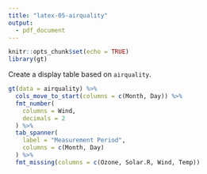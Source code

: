 ```yaml
---
title: "latex-05-airquality"
output: 
  - pdf_document
---
```


```r
knitr::opts_chunk$set(echo = TRUE)
library(gt)
```

Create a display table based on `airquality`.

```r
gt(data = airquality) %>%
  cols_move_to_start(columns = c(Month, Day)) %>%
  fmt_number(
    columns = Wind,
    decimals = 2
  ) %>%
  tab_spanner(
    label = "Measurement Period",
    columns = c(Month, Day)
  ) %>%
  fmt_missing(columns = c(Ozone, Solar.R, Wind, Temp))
```
